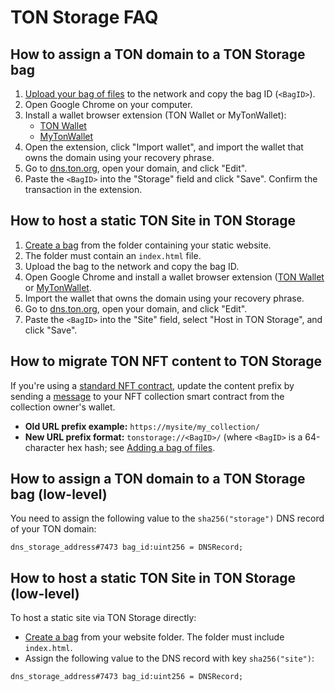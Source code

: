 
# TON Storage FAQ

## How to assign a TON domain to a TON Storage bag 

1. [Upload your bag of files](/v3/guidelines/web3/ton-storage/storage-daemon#creating-a-bag-of-files) to the network and copy the bag ID (`<BagID>`). 
2. Open Google Chrome on your computer. 
3. Install a wallet browser extension (TON Wallet or MyTonWallet):
   - [TON Wallet](https://chrome.google.com/webstore/detail/ton-wallet/nphplpgoakhhjchkkhmiggakijnkhfnd)
   - [MyTonWallet](https://chrome.google.com/webstore/detail/mytonwallet/fldfpgipfncgndfolcbkdeeknbbbnhcc)
4. Open the extension, click "Import wallet", and import the wallet that owns the domain using your recovery phrase. 
5. Go to [dns.ton.org](https://dns.ton.org), open your domain, and click "Edit".
6. Paste the `<BagID>` into the "Storage" field and click "Save". Confirm the transaction in the extension.

## How to host a static TON Site in TON Storage

1. [Create a bag](/v3/guidelines/web3/ton-storage/storage-daemon#creating-a-bag-of-files) from the folder containing your static website. 
2. The folder must contain an `index.html` file. 
3. Upload the bag to the network and copy the bag ID. 
4. Open Google Chrome and install a wallet browser extension ([TON Wallet](https://chrome.google.com/webstore/detail/ton-wallet/nphplpgoakhhjchkkhmiggakijnkhfnd) or [MyTonWallet](https://chrome.google.com/webstore/detail/mytonwallet/fldfpgipfncgndfolcbkdeeknbbbnhcc).  
5. Import the wallet that owns the domain using your recovery phrase. 
6. Go to [dns.ton.org](https://dns.ton.org), open your domain, and click "Edit".
7. Paste the `<BagID>` into the "Site" field, select "Host in TON Storage", and click "Save".
   

## How to migrate TON NFT content to TON Storage

If you're using a [standard NFT contract](https://github.com/ton-blockchain/token-contract/blob/main/nft/nft-collection-editable.fc), update the content prefix by sending a [message](https://github.com/ton-blockchain/token-contract/blob/2d411595a4f25fba43997a2e140a203c140c728a/nft/nft-collection-editable.fc#L132) to your NFT collection smart contract from the collection owner's wallet.

- **Old URL prefix example:** `https://mysite/my_collection/`
- **New URL prefix format:** `tonstorage://<BagID>/` (where `<BagID>` is a 64-character hex hash; see [Adding a bag of files](/v3/guidelines/web3/ton-storage/storage-daemon#adding-a-bag-of-files).


## How to assign a TON domain to a TON Storage bag (low-level)

You need to assign the following value to the `sha256("storage")` DNS record of your TON domain:
```tlb
dns_storage_address#7473 bag_id:uint256 = DNSRecord;
```

## How to host a static TON Site in TON Storage (low-level)


To host a static site via TON Storage directly:
- [Create a bag](/v3/guidelines/web3/ton-storage/storage-daemon#creating-a-bag-of-files) from your website folder. The folder must include `index.html`. 
- Assign the following value to the DNS record with key `sha256("site")`:

```tlb
dns_storage_address#7473 bag_id:uint256 = DNSRecord;
```

<Feedback />
